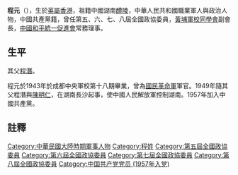 {{unreferenced|time=2016-07-28T06:53:02+00:00}}
'''程元'''（{{bd|1922年||2008年||}}），生於[[英屬香港|英屬香港]]，祖籍中國湖南[[醴陵|醴陵]]，中華人民共和國職業軍人與政治人物，中國共產黨籍，曾任第五、六、七、八屆全國政協委員，[[黃埔軍校同學會|黃埔軍校同學會]]副會長，[[中國和平統一促進會|中國和平統一促進會]]常務理事。

==生平==
其父[[程潛|程潛]]。

程元於1943年於成都中央軍校第十八期畢業，曾為[[國民革命軍|國民革命軍]]軍官。1949年隨其父程潛與[[陳明仁_(中國軍事家)|陳明仁]]，在湖南長沙起事，使中國人民解放軍控制湖南。1957年加入中國共產黨。

==註釋==
{{reflist}}

[[Category:中華民國大陸時期軍事人物|Category:中華民國大陸時期軍事人物]]
[[Category:程姓|Category:程姓]]
[[Category:第五屆全國政協委員|Category:第五屆全國政協委員]]
[[Category:第六屆全國政協委員|Category:第六屆全國政協委員]]
[[Category:第七屆全國政協委員|Category:第七屆全國政協委員]]
[[Category:第八屆全國政協委員|Category:第八屆全國政協委員]]
[[Category:中国共产党党员_(1957年入党)|Category:中国共产党党员 (1957年入党)]]